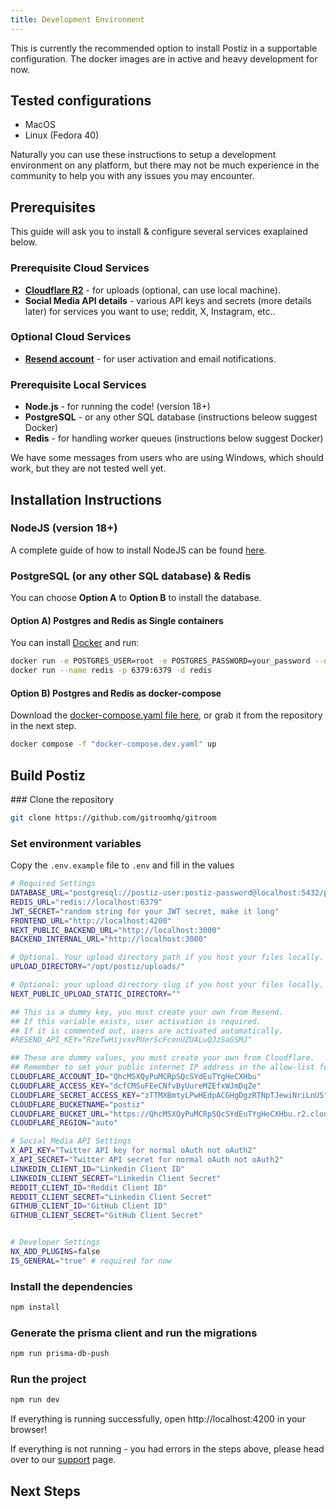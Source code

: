 ```yaml
---
title: Development Environment
---
```



This is currently the recommended option to install Postiz in a supportable configuration. The docker images are in active and heavy development for now.

## Tested configurations

- MacOS
- Linux (Fedora 40)

Naturally you can use these instructions to setup a development environment on any platform, but there may not be much experience in the community to help you with any issues you may encounter.

## Prerequisites

This guide will ask you to install & configure several services exaplained below.

### Prerequisite Cloud Services

- **[Cloudflare R2](https://cloudflare.com)** - for uploads (optional, can use local machine).
- **Social Media API details** - various API keys and secrets (more details later) for services you want to use; reddit, X, Instagram, etc..

### Optional Cloud Services

- **[Resend account](https://resend.com)** - for user activation and email notifications. 

### Prerequisite Local Services

- **Node.js** - for running the code! (version 18+)
- **PostgreSQL** - or any other SQL database (instructions beleow suggest Docker)
- **Redis** - for handling worker queues (instructions below suggest Docker)

We have some messages from users who are using Windows, which should work, but they are not tested well yet.

## Installation Instructions

### NodeJS (version 18+)

A complete guide of how to install NodeJS can be found [here](https://nodejs.org/en/download/).

### PostgreSQL (or any other SQL database) & Redis

You can choose **Option A** to **Option B** to install the database.

#### Option A) Postgres and Redis as Single containers

You can install [Docker](https://www.docker.com/products/docker-desktop) and run:

```bash Terminal
docker run -e POSTGRES_USER=root -e POSTGRES_PASSWORD=your_password --name postgres -p 5432:5432 -d postgres
docker run --name redis -p 6379:6379 -d redis
```

#### Option B) Postgres and Redis as docker-compose

Download the [docker-compose.yaml file here](https://raw.githubusercontent.com/gitroomhq/postiz-app/main/docker-compose.dev.yaml), 
or grab it from the repository in the next step.

```bash Terminal
docker compose -f "docker-compose.dev.yaml" up
```

## Build Postiz

<Steps>
### Clone the repository

```bash Terminal
git clone https://github.com/gitroomhq/gitroom
```

### Set environment variables
Copy the `.env.example` file to `.env` and fill in the values

```bash .env
# Required Settings
DATABASE_URL="postgresql://postiz-user:postiz-password@localhost:5432/postiz-db-local"
REDIS_URL="redis://localhost:6379"
JWT_SECRET="random string for your JWT secret, make it long"
FRONTEND_URL="http://localhost:4200"
NEXT_PUBLIC_BACKEND_URL="http://localhost:3000"
BACKEND_INTERNAL_URL="http://localhost:3000"

# Optional. Your upload directory path if you host your files locally.
UPLOAD_DIRECTORY="/opt/postiz/uploads/"

# Optional: your upload directory slug if you host your files locally.
NEXT_PUBLIC_UPLOAD_STATIC_DIRECTORY=""

## This is a dummy key, you must create your own from Resend.
## If this variable exists, user activation is required.
## If it is commented out, users are activated automatically.
#RESEND_API_KEY="RzeTwHijvxvPUerScFcenUZUALuQJzSaGSMJ"

## These are dummy values, you must create your own from Cloudflare.
## Remember to set your public internet IP address in the allow-list for the API token.
CLOUDFLARE_ACCOUNT_ID="QhcMSXQyPuMCRpSQcSYdEuTYgHeCXHbu"
CLOUDFLARE_ACCESS_KEY="dcfCMSuFEeCNfvByUureMZEfxWJmDqZe"
CLOUDFLARE_SECRET_ACCESS_KEY="zTTMXBmtyLPwHEdpACGHgDgzRTNpTJewiNriLnUS"
CLOUDFLARE_BUCKETNAME="postiz"
CLOUDFLARE_BUCKET_URL="https://QhcMSXQyPuMCRpSQcSYdEuTYgHeCXHbu.r2.cloudflarestorage.com/"
CLOUDFLARE_REGION="auto"

# Social Media API Settings
X_API_KEY="Twitter API key for normal oAuth not oAuth2"
X_API_SECRET="Twitter API secret for normal oAuth not oAuth2"
LINKEDIN_CLIENT_ID="Linkedin Client ID"
LINKEDIN_CLIENT_SECRET="Linkedin Client Secret"
REDDIT_CLIENT_ID="Reddit Client ID"
REDDIT_CLIENT_SECRET="Linkedin Client Secret"
GITHUB_CLIENT_ID="GitHub Client ID"
GITHUB_CLIENT_SECRET="GitHub Client Secret"


# Developer Settings
NX_ADD_PLUGINS=false
IS_GENERAL="true" # required for now
```

### Install the dependencies

```bash Terminal
npm install
```

### Generate the prisma client and run the migrations

```bash Terminal
npm run prisma-db-push
```

### Run the project

```bash Terminal
npm run dev
```

</Steps>

If everything is running successfully, open http://localhost:4200 in your browser!

If everything is not running - you had errors in the steps above, please head over to our [support](/support) page.

## Next Steps 

<Cards>
  <Card title="Learn the architecture of the project" href="/howitworks" />
  <Card title="Set up email for notifications" href="/emails" />
  <Card title="Set up providers such as Linkedin, X and Reddit" href="/providers" />
</Cards>

